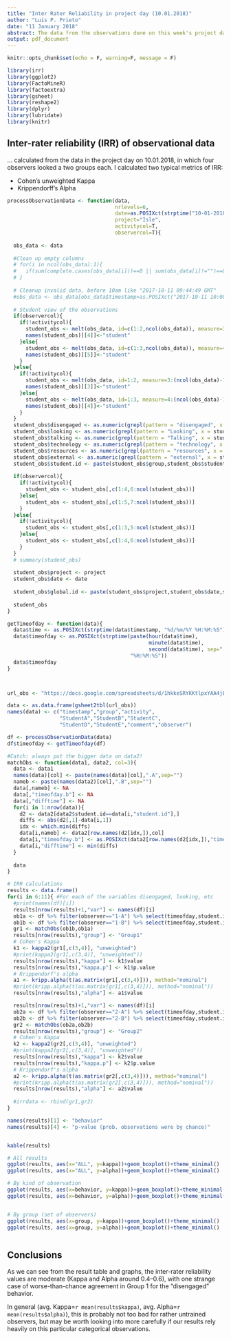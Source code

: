```yaml
---
title: "Inter Rater Reliability in project day (10.01.2018)"
author: "Luis P. Prieto"
date: "11 January 2018"
abstract: The data from the observations done on this week's project day indicates there was a MODERATE agreement between observers. This is probably not too bad for rather untrained observers, but may be worth looking into more carefully if our results rely heavily on this particular categorical observations.
output: pdf_document
---
```


```r
knitr::opts_chunk$set(echo = F, warning=F, message = F)

library(irr)
library(ggplot2)
library(FactoMineR)
library(factoextra)
library(gsheet)
library(reshape2)
library(dplyr)
library(lubridate)
library(knitr)

```

## Inter-rater reliability (IRR) of observational data

... calculated from the data in the project day on 10.01.2018, in which four observers looked a two groups each. I calculated two typical metrics of IRR:

* Cohen's unweighted Kappa
* Krippendorff's Alpha

```r

processObservationData <- function(data, 
                                   nrlevels=6, 
                                   date=as.POSIXct(strptime("10-01-2018", "%d-%m-%Y")),
                                   project="Isle", 
                                   activitycol=T,
                                   observercol=T){
  
  obs_data <- data
  
  #Clean up empty columns
  # for(i in ncol(obs_data):1){
  #   if(sum(complete.cases(obs_data[i]))==0 || sum(obs_data[i]!="")==0 || sum(obs_data[i]!="")==1) obs_data <- obs_data[,-i]
  # }
  
  # Cleanup invalid data, before 10am like "2017-10-11 09:44:49 GMT"
  #obs_data <- obs_data[obs_data$timestamp>as.POSIXct("2017-10-11 10:00:00 GMT", origin = "1970-01-01", tz = "GMT"),]
  
  # Student view of the observations
  if(observercol){
    if(!activitycol){
      student_obs <- melt(obs_data, id=c(1:2,ncol(obs_data)), measure=3:(ncol(obs_data)-2))
      names(student_obs)[[4]]<-"student"
    }else{
      student_obs <- melt(obs_data, id=c(1:3,ncol(obs_data)), measure=4:(ncol(obs_data)-2))
      names(student_obs)[[5]]<-"student"
    }
  }else{
    if(!activitycol){
      student_obs <- melt(obs_data, id=1:2, measure=3:(ncol(obs_data)-1))
      names(student_obs)[[3]]<-"student"
    }else{
      student_obs <- melt(obs_data, id=1:3, measure=4:(ncol(obs_data)-1))
      names(student_obs)[[4]]<-"student"
    }
  }
  student_obs$disengaged <- as.numeric(grepl(pattern = "disengaged", x = student_obs$value, fixed = TRUE))
  student_obs$looking <- as.numeric(grepl(pattern = "Looking", x = student_obs$value, fixed = TRUE))
  student_obs$talking <- as.numeric(grepl(pattern = "Talking", x = student_obs$value, fixed = TRUE))
  student_obs$technology <- as.numeric(grepl(pattern = "technology", x = student_obs$value, fixed = TRUE))
  student_obs$resources <- as.numeric(grepl(pattern = "resources", x = student_obs$value, fixed = TRUE))
  student_obs$external <- as.numeric(grepl(pattern = "external", x = student_obs$value, fixed = TRUE))
  student_obs$student.id <- paste(student_obs$group,student_obs$student)
  
  if(observercol){
    if(!activitycol){
      student_obs <- student_obs[,c(1:4,6:ncol(student_obs))]
    }else{
      student_obs <- student_obs[,c(1:5,7:ncol(student_obs))]
    }
  }else{
    if(!activitycol){
      student_obs <- student_obs[,c(1:3,5:ncol(student_obs))]
    }else{
      student_obs <- student_obs[,c(1:4,6:ncol(student_obs))]
    }
  }
  # summary(student_obs)
  
  student_obs$project <- project
  student_obs$date <- date
  
  student_obs$global.id <- paste(student_obs$project,student_obs$date,student_obs$student.id)
  
  student_obs  
}

getTimeofday <- function(data){
  data$time <- as.POSIXct(strptime(data$timestamp, "%d/%m/%Y %H:%M:%S"))
  data$timeofday <- as.POSIXct(strptime(paste(hour(data$time),
                                              minute(data$time),
                                              second(data$time), sep=":"),
                                        "%H:%M:%S"))
  data$timeofday
}



url_obs <- "https://docs.google.com/spreadsheets/d/1hkkeSRYKKtlpxYAA4jEUddhkv-X5oj6gXzGPKobA5Wc/edit"

data <- as.data.frame(gsheet2tbl(url_obs))
names(data) <- c("timestamp","group","activity",
                 "StudentA","StudentB","StudentC",
                 "StudentD","StudentE","comment","observer")

df <- processObservationData(data)
df$timeofday <- getTimeofday(df)

#Catch: always put the bigger data on data2!
matchObs <- function(data1, data2, col=3){
  data <- data1
  names(data)[col] <- paste(names(data)[col],".A",sep="")
  nameb <- paste(names(data2)[col],".B",sep="")
  data[,nameb] <- NA
  data[,"timeofday.b"] <- NA
  data[,"difftime"] <- NA
  for(i in 1:nrow(data)){
    d2 <- data2[data2$student.id==data[i,"student.id"],]
    diffs <- abs(d2[,1]-data[i,1])
    idx <- which.min(diffs)
    data[i,nameb] <- data2[row.names(d2[idx,]),col]
    data[i,"timeofday.b"] <- as.POSIXct(data2[row.names(d2[idx,]),"timeofday"])
    data[i,"difftime"] <- min(diffs)
  }
  
  data
}

# IRR calculations
results <- data.frame()
for(i in 6:11){ #For each of the variables disengaged, looking, etc
  #print(names(df)[i])
  results[nrow(results)+1,"var"] <- names(df)[i]
  ob1a <- df %>% filter(observer=="1-A") %>% select(timeofday,student.id,i)
  ob1b <- df %>% filter(observer=="1-B") %>% select(timeofday,student.id,i)
  gr1 <- matchObs(ob1b,ob1a)
  results[nrow(results),"group"] <- "Group1"
  # Cohen's Kappa
  k1 <- kappa2(gr1[,c(3,4)], "unweighted")
  #print(kappa2(gr1[,c(3,4)], "unweighted"))
  results[nrow(results),"kappa"] <- k1$value
  results[nrow(results),"kappa.p"] <- k1$p.value
  # Krippendorf's alpha
  a1 <- kripp.alpha(t(as.matrix(gr1[,c(3,4)])), method="nominal")
  #print(kripp.alpha(t(as.matrix(gr1[,c(3,4)])), method="nominal"))
  results[nrow(results),"alpha"] <- a1$value

  results[nrow(results)+1,"var"] <- names(df)[i]
  ob2a <- df %>% filter(observer=="2-A") %>% select(timeofday,student.id,i)
  ob2b <- df %>% filter(observer=="2-B") %>% select(timeofday,student.id,i)
  gr2 <- matchObs(ob2a,ob2b)
  results[nrow(results),"group"] <- "Group2"
  # Cohen's Kappa
  k2 <- kappa2(gr2[,c(3,4)], "unweighted")
  #print(kappa2(gr2[,c(3,4)], "unweighted"))
  results[nrow(results),"kappa"] <- k2$value
  results[nrow(results),"kappa.p"] <- k2$p.value
  # Krippendorf's alpha
  a2 <- kripp.alpha(t(as.matrix(gr2[,c(3,4)])), method="nominal")
  #print(kripp.alpha(t(as.matrix(gr2[,c(3,4)])), method="nominal"))
  results[nrow(results),"alpha"] <- a2$value
  
  #irrdata <- rbind(gr1,gr2)
}

names(results)[1] <- "behavior"
names(results)[4] <- "p-value (prob. observations were by chance)"


kable(results)

# All results
ggplot(results, aes(x="ALL", y=kappa))+geom_boxplot()+theme_minimal()
ggplot(results, aes(x="ALL", y=alpha))+geom_boxplot()+theme_minimal()

# By kind of observation
ggplot(results, aes(x=behavior, y=kappa))+geom_boxplot()+theme_minimal()
ggplot(results, aes(x=behavior, y=alpha))+geom_boxplot()+theme_minimal()


# By group (set of observers)
ggplot(results, aes(x=group, y=kappa))+geom_boxplot()+theme_minimal()
ggplot(results, aes(x=group, y=alpha))+geom_boxplot()+theme_minimal()



```

## Conclusions

As we can see from the result table and graphs, the inter-rater reliability values are moderate (Kappa and Alpha around 0.4--0.6), with one strange case of worse-than-chance agreement in Group 1 for the "disengaged" behavior.

In general (avg. Kappa=`r mean(results$kappa)`, avg. Alpha=`r mean(results$alpha)`), this is probably not too bad for rather untrained observers, but may be worth looking into more carefully if our results rely heavily on this particular categorical observations.
